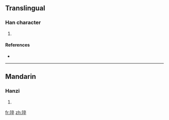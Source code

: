 ==Translingual==

===Han character===
{{Han char|rn=96|rad=玉|as=08|sn=12|four=|canj=一土卜人十 (MGYOJ)}}

# {{defn|Han|sort=玉08}}

====References====
* {{Han ref|kx=0734.040|dkj=21041|hdz=21123.050|uh=7417|ud=29719}}

----

==Mandarin==

===Hanzi===
{{cmn-hanzi|pin=[[cuì]] ([[cui4]])|wg=ts'ui<sup>4</sup>}}

# {{defn|Mandarin}}

[[fr:琗]]
[[zh:琗]]